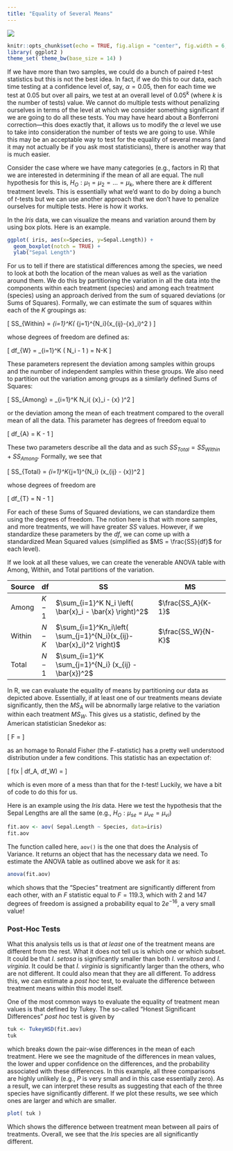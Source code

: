 ```yaml
---
title: "Equality of Several Means"
---
```


<div class="chapter_image"><img src="./media/RRC2_Boat_House_From_Water.jpg"></div>

```r
knitr::opts_chunk$set(echo = TRUE, fig.align = "center", fig.width = 6, fig.height=5, warning=FALSE, message=FALSE)
library( ggplot2 )
theme_set( theme_bw(base_size = 14) )
```


If we have more than two samples, we could do a bunch of paired $t$-test statistics but this is not the best idea.  In fact, if we do this to our data, each time testing at a confidence level of, say,  $\alpha = 0.05$, then for each time we test at $0.05$ but over all pairs, we test at an overall level of $0.05^k$ (where $k$ is the number of tests) value.  We cannot do multiple tests without penalizing ourselves in terms of the level at which we consider something significant if we are going to do all these tests.  You may have heard about a Bonferroni correction---this does exactly that, it allows us to modify the $\alpha$ level we use to take into consideration the number of tests we are going to use.  While this may be an acceptable way to test for the equality of several means (and it may not actually be if you ask most statisticians), there is another way that is much easier.  

Consider the case where we have many categories (e.g., factors in R) that we are interested in determining if the mean of all are equal.  The null hypothesis for this is, $H_O: \mu_1 = \mu_2 = \ldots = \mu_k$, where there are $k$ different treatment levels.  This is essentially what we'd want to do by doing a bunch of $t$-tests but we can use another approach that we don't have to penalize ourselves for multiple tests.  Here is how it works.

In the *Iris* data, we can visualize the means and variation around them by using box plots.  Here is an example.

```r
ggplot( iris, aes(x=Species, y=Sepal.Length)) + 
  geom_boxplot(notch = TRUE) + 
  ylab("Sepal Length")
```

For us to tell if there are statistical differences among the species, we need to look at both the location of the mean values as well as the variation around them.  We do this by partitioning the variation in all the data into the components within each treatment (species) and among each treatment (species) using an approach derived from the sum of squared deviations (or Sums of Squares).  Formally, we can estimate the sum of squares within each of the $K$ groupings as:

\[
SS_{Within} = \sum_{i=1}^K\left( \sum_{j=1}^{N_i}(x_{ij}-\bar{x}_i)^2 \right)
\]

whose degrees of freedom are defined as:

\[
df_{W} = \sum_{i=1}^K \left( N_i - 1 \right) = N-K
\]

These parameters represent the deviation among samples within groups and the number of independent samples within these groups. We also need to partition out the variation among groups as a similarly defined Sums of Squares:

\[
SS_{Among} = \sum_{i=1}^K N_i\left( \bar{x}_i - \bar{x} \right)^2
\]

or the deviation among the mean of each treatment compared to the overall mean of all the data.  This parameter has degrees of freedom equal to

\[
df_{A} = K - 1
\]

These two parameters describe all the data and as such $SS_{Total} = SS_{Within} + SS_{Among}$.  Formally, we see that 

\[
SS_{Total} = \sum_{i=1}^K\sum_{j=1}^{N_i} (x_{ij} - \bar{x})^2
\]

whose degrees of freedom are 

\[
df_{T} = N - 1
\]

For each of these Sums of Squared deviations, we can standardize them using the degrees of freedom.  The notion here is that with more samples, and more treatments, we will have greater $SS$ values.  However, if we standardize these parameters by the $df$, we can come up with a standardized Mean Squared values (simplified as $MS = \frac{SS}{df}$ for each level).  

If we look at all these values, we can create the venerable ANOVA table with Among, Within, and Total partitions of the variation.

Source  | df    | SS                                                                 | MS
--------|-------|--------------------------------------------------------------------|------------------------------------------------
Among   | $K-1$ | $\sum_{i=1}^K N_i \left( \bar{x}_i - \bar{x} \right)^2$            | $\frac{SS_A}{K-1}$
Within  | $N-K$ | $\sum_{i=1}^Kn_i\left( \sum_{j=1}^{N_i}(x_{ij}-\bar{x}_i)^2 \right)$ | $\frac{SS_W}{N-K}$
Total   | $N-1$ | $\sum_{i=1}^K \sum_{j=1}^{N_i} (x_{ij} - \bar{x})^2$               | 

In R, we can evaluate the equality of means by partitioning our data as depicted above.  Essentially, if at least one of our treatments means deviate significantly, then the $MS_A$ will be abnormally large relative to the variation within each treatment $MS_W$.  This gives us a statistic, defined by the American statistician Snedekor as:

\[
F = \frac{MS_A}{MS_W}
\]

as an homage to Ronald Fisher (the F-statistic) has a pretty well understood distribution under a few conditions.  This statistic has an expectation of:

\[
f(x | df_A, df_W) = \frac{\sqrt{\frac{(df_Ax)^{df_A}df_W^{df_W}}{(df_Ax + df_W)^{df_W+df_A}}}}{x\mathbf{B}\left( \frac{df_A}{2}, \frac{df_W}{2} \right)}
\]

which is even more of a mess than that for the $t$-test!  Luckily, we have a bit of code to do this for us.

Here is an example using the *Iris* data.  Here we test the hypothesis that the Sepal Lengths are all the same (e.g., $H_O: \mu_{se} = \mu_{ve} = \mu_{vi}$)

```r
fit.aov <- aov( Sepal.Length ~ Species, data=iris)
fit.aov
```

The function called here, `aov()` is the one that does the Analysis of Variance.  It returns an object that has the necessary data we need.  To estimate the ANOVA table as outlined above we ask for it as:

\newpage

```r
anova(fit.aov)
```

which shows that the "Species" treatment are significantly different from each other, with an $F$ statistic equal to $F = 119.3$, which with 2 and 147 degrees of freedom is assigned a probability equal to $2e^{-16}$, a very small value!  

### Post-Hoc Tests

What this analysis tells us is that *at least* one of the treatment means are different from the rest.  What it does not tell us is which one or which subset.  It could be that *I. setosa* is significantly smaller than both *I. versitosa* and *I. virginia*.  It could be that *I. virginia* is significantly larger than the others, who are not different.  It could also mean that they are all different.  To address this, we can estimate a *post hoc* test, to evaluate the difference between treatment means within this model itself.  

One of the most common ways to evaluate the equality of treatment mean values is that defined by Tukey.  The so-called "Honest Significant Differences" *post hoc* test is given by

```r
tuk <- TukeyHSD(fit.aov)
tuk
```

which breaks down the pair-wise differences in the mean of each treatment.  Here we see the magnitude of the differences in mean values, the lower and upper confidence on the differences, and the probability associated with these differences.  In this example, all three comparisons are highly unlikely (e.g., $P$ is very small and in this case essentially zero).  As a result, we can interpret these results as suggesting that each of the three species have significantly different.  If we plot these results, we see which ones are larger and which are smaller. 

```r
plot( tuk )
```

Which shows the difference between treatment mean between all pairs of treatments.  Overall, we see that the *Iris* species are all significantly different.
